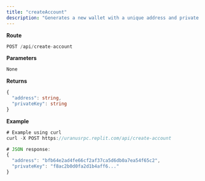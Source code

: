 ```yaml
---
title: "createAccount"
description: "Generates a new wallet with a unique address and private key."
---
```


**Route**
```typescript
POST /api/create-account
```

**Parameters**
```typescript
None
```

**Returns**
```typescript
{
  "address": string,
  "privateKey": string
}
```

**Example**
```typescript
# Example using curl
curl -X POST https://uranusrpc.replit.com/api/create-account

# JSON response:
{
  "address": "bfb64e2ad4fe66cf2af37ca5d6db0a7ea54f65c2",
  "privateKey": "f8ac2b0d0fa2d1b4aff6..."
}
```


